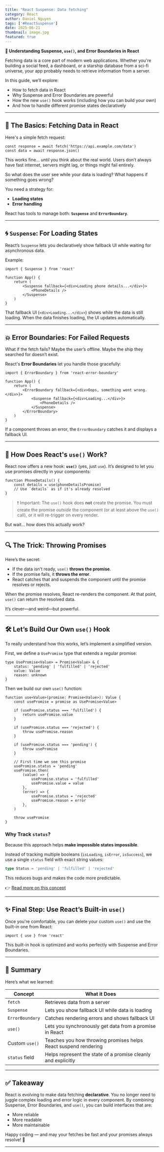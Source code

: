 ```yaml
---
title: "React Suspense: Data fetching"
category: React
author: Daniel Nguyen
tags: ['#ReactSuspense']
date: 2025-06-21
thumbnail: image.jpg
featured: true
---
```


**🚀 Understanding Suspense, `use()`, and Error Boundaries in React**

Fetching data is a core part of modern web applications. Whether you're building a social feed, a dashboard, or a starship database from a sci-fi universe, your app probably needs to retrieve information from a server.

In this guide, we’ll explore:

* How to fetch data in React
* Why Suspense and Error Boundaries are powerful
* How the new `use()` hook works (including how you can build your own)
* And how to handle different promise states declaratively

---

## 🧱 The Basics: Fetching Data in React

Here's a simple fetch request:

```tsx
const response = await fetch('https://api.example.com/data')
const data = await response.json()
```

This works fine… *until* you think about the real world. Users don’t always have fast internet, servers might lag, or things might fail entirely.

So what does the user see while your data is loading? What happens if something goes wrong?

You need a strategy for:

* **Loading states**
* **Error handling**

React has tools to manage both: **`Suspense`** and **`ErrorBoundary`**.

---

## 🌀 `Suspense`: For Loading States

React’s `Suspense` lets you declaratively show fallback UI while waiting for asynchronous data.

Example:

```tsx
import { Suspense } from 'react'

function App() {
	return (
		<Suspense fallback={<div>Loading phone details...</div>}>
			<PhoneDetails />
		</Suspense>
	)
}
```

That fallback UI (`<div>Loading...</div>`) shows while the data is still loading. When the data finishes loading, the UI updates automatically.

---

## 💥 Error Boundaries: For Failed Requests

What if the fetch fails? Maybe the user’s offline. Maybe the ship they searched for doesn’t exist.

React's **Error Boundaries** let you handle those gracefully:

```tsx
import { ErrorBoundary } from 'react-error-boundary'

function App() {
	return (
		<ErrorBoundary fallback={<div>Oops, something went wrong.</div>}>
			<Suspense fallback={<div>Loading...</div>}>
				<PhoneDetails />
			</Suspense>
		</ErrorBoundary>
	)
}
```

If a component throws an error, the `ErrorBoundary` catches it and displays a fallback UI.

---

## 🧠 How Does React's `use()` Work?

React now offers a new hook: **`use()`** (yes, just `use`). It’s designed to let you use promises directly in your components:

```tsx
function PhoneDetails() {
	const details = use(phoneDetailsPromise)
	// Use `details` as if it's already resolved
}
```

> ❗ Important: The `use()` hook does **not** create the promise. You must create the promise *outside* the component (or at least above the `use()` call), or it will re-trigger on every render.

But wait... how does this actually work?

---

## 🔍 The Trick: Throwing Promises

Here’s the secret:

* If the data isn't ready, `use()` **throws the promise**.
* If the promise fails, it **throws the error**.
* React catches that and suspends the component until the promise resolves or rejects.

When the promise resolves, React re-renders the component. At that point, `use()` can return the resolved data.

It’s clever—and weird—but powerful.

---

## 🛠 Let’s Build Our Own `use()` Hook

To really understand how this works, let’s implement a simplified version.

First, we define a `UsePromise` type that extends a regular promise:

```tsx
type UsePromise<Value> = Promise<Value> & {
	status: 'pending' | 'fulfilled' | 'rejected'
	value: Value
	reason: unknown
}
```

Then we build our own `use()` function:

```tsx
function use<Value>(promise: Promise<Value>): Value {
	const usePromise = promise as UsePromise<Value>

	if (usePromise.status === 'fulfilled') {
		return usePromise.value
	}

	if (usePromise.status === 'rejected') {
		throw usePromise.reason
	}

	if (usePromise.status === 'pending') {
		throw usePromise
	}

	// First time we see this promise
	usePromise.status = 'pending'
	usePromise.then(
		(value) => {
			usePromise.status = 'fulfilled'
			usePromise.value = value
		},
		(error) => {
			usePromise.status = 'rejected'
			usePromise.reason = error
		},
	)

	throw usePromise
}
```

### Why Track `status`?

Because this approach helps **make impossible states impossible**.

Instead of tracking multiple booleans (`isLoading`, `isError`, `isSuccess`), we use a single `status` field with exact string values:

```ts
type Status = 'pending' | 'fulfilled' | 'rejected'
```

This reduces bugs and makes the code more predictable.

👉 [Read more on this concept](https://kentcdodds.com/blog/make-impossible-states-impossible)

---

## ✨ Final Step: Use React’s Built-in `use()`

Once you're comfortable, you can delete your custom `use()` and use the built-in one from React:

```tsx
import { use } from 'react'
```

This built-in hook is optimized and works perfectly with Suspense and Error Boundaries.

---

## 🧩 Summary

Here’s what we learned:

| Concept         | What it Does                                                    |
| --------------- | --------------------------------------------------------------- |
| `fetch`         | Retrieves data from a server                                    |
| `Suspense`      | Lets you show fallback UI while data is loading                 |
| `ErrorBoundary` | Catches rendering errors and shows fallback UI                  |
| `use()`         | Lets you synchronously get data from a promise in React         |
| Custom `use()`  | Teaches you how throwing promises helps React suspend rendering |
| `status` field  | Helps represent the state of a promise cleanly and explicitly   |

---

## ✅ Takeaway

React is evolving to make data fetching **declarative**. You no longer need to juggle complex loading and error logic in every component. By combining Suspense, Error Boundaries, and `use()`, you can build interfaces that are:

* More reliable
* More readable
* More maintainable

Happy coding — and may your fetches be fast and your promises always resolve! 🌌

---
